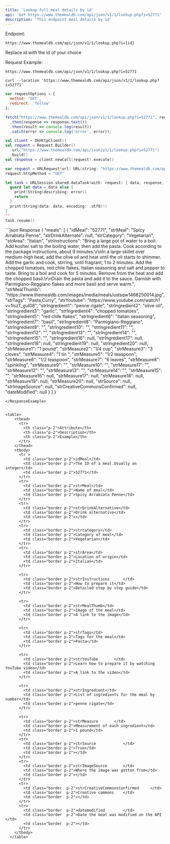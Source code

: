 ```yaml
---
title: 'Lookup full meal details by id'
api: 'Get https://www.themealdb.com/api/json/v1/1/lookup.php?i=52771'
description: 'This endpoint meal details by id'
---
```


Endpoint:

`https://www.themealdb.com/api/json/v1/1/lookup.php?i={id}` 


Replace id with the id of your choice

Request Example:

`https://www.themealdb.com/api/json/v1/1/lookup.php?i=52771`


<RequestExample>

```curl curl
curl --location 'https://www.themealdb.com/api/json/v1/1/lookup.php?i=52771'
```


```javascript javascript
var requestOptions = {
  method: 'GET',
  redirect: 'follow'
};

fetch("https://www.themealdb.com/api/json/v1/1/lookup.php?i=52771", requestOptions)
  .then(response => response.text())
  .then(result => console.log(result))
  .catch(error => console.log('error', error));
```

```kotlin kotlin
val client = OkHttpClient()
val request = Request.Builder()
  .url("https://www.themealdb.com/api/json/v1/1/lookup.php?i=52771")
  .build()
val response = client.newCall(request).execute()
```

```swift swift
var request = URLRequest(url: URL(string: "https://www.themealdb.com/api/json/v1/1/lookup.php?i=52771")!,timeoutInterval: Double.infinity)
request.httpMethod = "GET"

let task = URLSession.shared.dataTask(with: request) { data, response, error in 
  guard let data = data else {
    print(String(describing: error))
    return
  }
  print(String(data: data, encoding: .utf8)!)
}
''
task.resume()

```
</RequestExample>
<ResponseExample>
```json Response
{
    "meals": [
        {
            "idMeal": "52771",
            "strMeal": "Spicy Arrabiata Penne",
            "strDrinkAlternate": null,
            "strCategory": "Vegetarian",
            "strArea": "Italian",
            "strInstructions": "Bring a large pot of water to a boil. Add kosher salt to the boiling water, then add the pasta. Cook according to the package instructions, about 9 minutes.\r\nIn a large skillet over medium-high heat, add the olive oil and heat until the oil starts to shimmer. Add the garlic and cook, stirring, until fragrant, 1 to 2 minutes. Add the chopped tomatoes, red chile flakes, Italian seasoning and salt and pepper to taste. Bring to a boil and cook for 5 minutes. Remove from the heat and add the chopped basil.\r\nDrain the pasta and add it to the sauce. Garnish with Parmigiano-Reggiano flakes and more basil and serve warm.",
            "strMealThumb": "https://www.themealdb.com/images/media/meals/ustsqw1468250014.jpg",
            "strTags": "Pasta,Curry",
            "strYoutube": "https://www.youtube.com/watch?v=1IszT_guI08",
            "strIngredient1": "penne rigate",
            "strIngredient2": "olive oil",
            "strIngredient3": "garlic",
            "strIngredient4": "chopped tomatoes",
            "strIngredient5": "red chile flakes",
            "strIngredient6": "italian seasoning",
            "strIngredient7": "basil",
            "strIngredient8": "Parmigiano-Reggiano",
            "strIngredient9": "",
            "strIngredient10": "",
            "strIngredient11": "",
            "strIngredient12": "",
            "strIngredient13": "",
            "strIngredient14": "",
            "strIngredient15": "",
            "strIngredient16": null,
            "strIngredient17": null,
            "strIngredient18": null,
            "strIngredient19": null,
            "strIngredient20": null,
            "strMeasure1": "1 pound",
            "strMeasure2": "1/4 cup",
            "strMeasure3": "3 cloves",
            "strMeasure4": "1 tin ",
            "strMeasure5": "1/2 teaspoon",
            "strMeasure6": "1/2 teaspoon",
            "strMeasure7": "6 leaves",
            "strMeasure8": "spinkling",
            "strMeasure9": "",
            "strMeasure10": "",
            "strMeasure11": "",
            "strMeasure12": "",
            "strMeasure13": "",
            "strMeasure14": "",
            "strMeasure15": "",
            "strMeasure16": null,
            "strMeasure17": null,
            "strMeasure18": null,
            "strMeasure19": null,
            "strMeasure20": null,
            "strSource": null,
            "strImageSource": null,
            "strCreativeCommonsConfirmed": null,
            "dateModified": null
        }
    ]
}

```
</ResponseExample>


<table>
    <thead>
      <tr>
        <th class="p-2">Attribute</th>
        <th class="p-2">Description</th>
        <th class="p-2">Example</th>
      </tr>
    </thead>
    <tbody>
      <tr >
        <td class="border p-2">idMeal</td>
        <td class="border p-2">The ID of a meal.Usually an integer</td>
        <td class="border p-2">52771</td>
      </tr>
      <tr>
        <td class="border p-2">strMeal</td>
        <td class="border p-2">Name of meal</td>
        <td class="border p-2">Spicy Arrabiata Penne</td>
      </tr>
      <tr>
        <td class="border p-2">strDrinkAlternative</td>
        <td class="border p-2">Drink alternative</td>
        <td class="border p-2"></td>
      </tr>
      <tr>
        <td class="border p-2">strcategory</td>
        <td class="border p-2">Category of meal</td>
        <td class="border p-2">Vegetarian</td>
      </tr>
      <tr>
        <td class="border p-2">strArea</td>
        <td class="border p-2">Location of origin</td>
        <td class="border p-2">Italian</td>
      </tr>

      <tr>
        <td class="border p-2">strInstructions		</td>
        <td class="border p-2">How to prepare it</td>
        <td class="border p-2">Detailed step by step guide</td>
      </tr>

      <tr>
        <td class="border p-2">strMealThumb</td>
        <td class="border p-2">Image of the meal</td>
        <td class="border p-2">A link to the image</td>
      </tr>

      <tr>
        <td class="border p-2">strTags</td>
        <td class="border p-2">Tags for the meal</td>
        <td class="border p-2">Pasta</td>
      </tr>

      <tr>
        <td class="border p-2">strYouTube		</td>
        <td class="border p-2">Learn how to prepare it by watching YouTube video</td>
        <td class="border p-2">A link to the video</td>
      </tr>

      <tr>
        <td class="border p-2">strIngredient</td>
        <td class="border p-2">List of ingredients for the meal by number</td>
        <td class="border p-2">penne rigate</td>
      </tr>

      <tr>
        <td class="border p-2">strMeasure		</td>
        <td class="border p-2">Measurement of each ingredient</td>
        <td class="border p-2">1 pound</td>
      </tr>
      <tr>
        <td class="border p-2">strSource			</td>
        <td class="border p-2">True</td>
        <td class="border p-2"></td>
      </tr>
      <tr>
        <td class="border p-2">strImageSource		</td>
        <td class="border p-2">Where the image was gotten from</td>
        <td class="border p-2"></td>
      </tr>
      <tr>
        <td class="border  p-2">strCreativeCommonsConfirmed		</td>
        <td class="border  p-2">Creative commons	</td>
        <td class="border  p-2"></td>
      </tr>
      <tr>
        <td class="border  p-2">datemodified		</td>
        <td class="border  p-2">Date the meal was modified on the API		</td>
        <td class="border  p-2"></td>
      </tr>
    </tbody>
  </table>